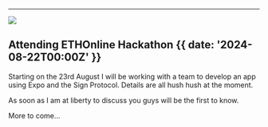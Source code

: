 
---

![](@/images/ethonline.png)

## Attending ETHOnline Hackathon {{ date: '2024-08-22T00:00Z' }}

Starting on the 23rd August I will be working with a team to develop an app using Expo and the Sign Protocol. Details are all hush hush at the moment.

As soon as I am at liberty to discuss you guys will be the first to know.

More to come...